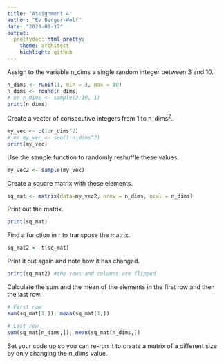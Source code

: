 ```yaml
---
title: "Assignment 4"
author: "Ev Berger-Wolf"
date: "2023-01-17"
output: 
  prettydoc::html_pretty:
    theme: architect
    highlight: github
---
```


Assign to the variable n_dims a single random integer between 3 and 10.

```r
n_dims <- runif(1, min = 3, max = 10)
n_dims <- round(n_dims)
# or n_dims <- sample(3:10, 1)
print(n_dims)
```

Create a vector of consecutive integers from 1 to n_dims$^2$.

```r
my_vec <- c(1:n_dims^2)
# or my_vec <- seq(1:n_dims^2)
print(my_vec)
```

Use the sample function to randomly reshuffle these values.

```r
my_vec2 <- sample(my_vec)
``` 

Create a square matrix with these elements.

```r
sq_mat <- matrix(data=my_vec2, nrow = n_dims, ncol = n_dims)
```

Print out the matrix.

```r
print(sq_mat)
```

Find a function in r to transpose the matrix.

```r
sq_mat2 <- t(sq_mat)
```

Print it out again and note how it has changed.

```r
print(sq_mat2) #the rows and columns are flipped
```

Calculate the sum and the mean of the elements in the first row and then the last row.

```r
# First row
sum(sq_mat[1,]); mean(sq_mat[1,])

# Last row
sum(sq_mat[n_dims,]); mean(sq_mat[n_dims,])
```

Set your code up so you can re-run it to create a matrix of a different size by only changing the n_dims value.

